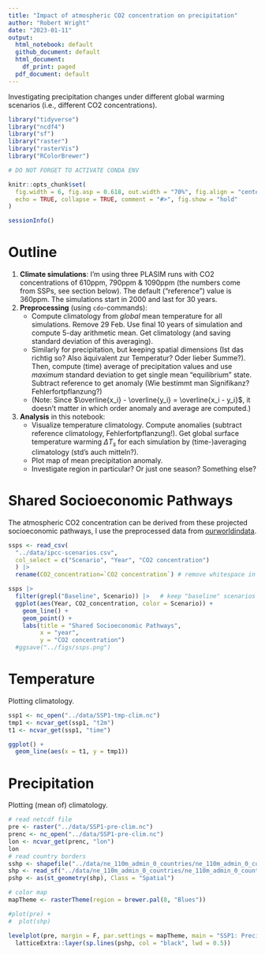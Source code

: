 ```yaml
---
title: "Impact of atmospheric CO2 concentration on precipitation"
author: "Robert Wright"
date: "2023-01-11"
output:
  html_notebook: default
  github_document: default
  html_document:
    df_print: paged
  pdf_document: default
---
```


Investigating precipitation changes under different global warming scenarios (i.e., different CO2 concentrations).

```r
library("tidyverse")
library("ncdf4")
library("sf")
library("raster")
library("rasterVis")
library("RColorBrewer")

# DO NOT FORGET TO ACTIVATE CONDA ENV

knitr::opts_chunk$set(
  fig.width = 6, fig.asp = 0.618, out.width = "70%", fig.align = "center",
  echo = TRUE, collapse = TRUE, comment = "#>", fig.show = "hold"
)
```


```r
sessionInfo()
```

# Outline

1. **Climate simulations**: I'm using three PLASIM runs with CO2 concentrations of 610ppm, 790ppm & 1090ppm (the numbers come from SSPs, see section below). The default ("reference") value is 360ppm. The simulations start in 2000 and last for 30 years.
2. **Preprocessing** (using `cdo`-commands):
    - Compute climatology from *global* mean temperature for all simulations. Remove 29 Feb. Use final 10 years of simulation and compute 5-day arithmetic mean. Get climatology (and saving standard deviation of this averaging).
    - Similarly for precipitation, but keeping spatial dimensions (Ist das richtig so? Also äquivalent zur Temperatur? Oder lieber Summe?). Then, compute (time) average of precipitation values and use *maximum* standard deviation to get single mean "equilibrium" state. Subtract reference to get anomaly (Wie bestimmt man Signifikanz? Fehlerfortpflanzung?)
    - (Note: Since $\overline{x_i} - \overline{y_i} = \overline{x_i - y_i}$, it doesn't matter in which order anomaly and average are computed.)
    
3. **Analysis** in this notebook:
    - Visualize temperature climatology. Compute anomalies (subtract reference climatology, Fehlerfortpflanzung!). Get global surface temperature warming $\Delta T_{s}$ for each simulation by (time-)averaging climatology (std's auch mitteln?).
    - Plot map of mean precipitation anomaly.
    - Investigate region in particular? Or just one season? Something else?

# Shared Socioeconomic Pathways

The atmospheric CO2 concentration can be derived from these projected socioeconomic pathways, I use the preprocessed data from [ourworldindata](https://ourworldindata.org/explorers/ipcc-scenarios?facet=none&Metric=Greenhouse+gas+concentrations&Sub-metric=Carbon+dioxide+%28CO%E2%82%82%29&Rate=Per+capita&Region=Global&country=SSP1+-+Baseline~SSP2+-+Baseline~SSP3+-+Baseline~SSP4+-+Baseline~SSP5+-+Baseline).

```r
ssps <- read_csv(
  "../data/ipcc-scenarios.csv",
  col_select = c("Scenario", "Year", "CO2 concentration")
  ) |> 
  rename(CO2_concentration=`CO2 concentration`) # remove whitespace in column label
```
```r
ssps |> 
  filter(grepl("Baseline", Scenario)) |>   # keep "baseline" scenarios
  ggplot(aes(Year, CO2_concentration, color = Scenario)) +
    geom_line() +
    geom_point() +
    labs(title = "Shared Socioeconomic Pathways",
         x = "year",
         y = "CO2 concentration")
  #ggsave("../figs/ssps.png")
```

# Temperature

Plotting climatology.

```r
ssp1 <- nc_open("../data/SSP1-tmp-clim.nc")
tmp1 <- ncvar_get(ssp1, "t2m")
t1 <- ncvar_get(ssp1, "time")

ggplot() +
  geom_line(aes(x = t1, y = tmp1))
```

# Precipitation

Plotting (mean of) climatology.

```r
# read netcdf file
pre <- raster("../data/SSP1-pre-clim.nc")
prenc <- nc_open("../data/SSP1-pre-clim.nc")
lon <- ncvar_get(prenc, "lon")
lon
# read country borders
sshp <- shapefile("../data/ne_110m_admin_0_countries/ne_110m_admin_0_countries.shp")
shp <- read_sf("../data/ne_110m_admin_0_countries/ne_110m_admin_0_countries.shp")
pshp <- as(st_geometry(shp), Class = "Spatial")

# color map
mapTheme <- rasterTheme(region = brewer.pal(8, "Blues"))

#plot(pre) +
#  plot(shp)

levelplot(pre, margin = F, par.settings = mapTheme, main = "SSP1: Precipitation") +
  latticeExtra::layer(sp.lines(pshp, col = "black", lwd = 0.5))
  
```

